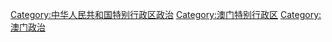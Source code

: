 [[Category:中华人民共和国特别行政区政治|Category:中华人民共和国特别行政区政治]]
[[Category:澳门特别行政区|Category:澳门特别行政区]]
[[Category:澳门政治|Category:澳门政治]]